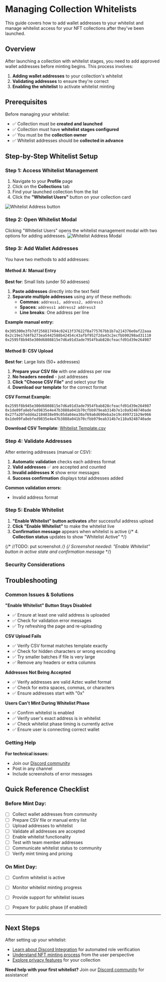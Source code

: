 # Managing Collection Whitelists

This guide covers how to add wallet addresses to your whitelist and manage whitelist access for your NFT collections after they've been launched.

## Overview

After launching a collection with whitelist stages, you need to add approved wallet addresses before minting begins. This process involves:

1. **Adding wallet addresses** to your collection's whitelist
2. **Validating addresses** to ensure they're correct
3. **Enabling the whitelist** to activate whitelist minting

## Prerequisites

Before managing your whitelist:
- ✅ Collection must be **created and launched**
- ✅ Collection must have **whitelist stages configured**
- ✅ You must be the **collection owner**
- ✅ Whitelist addresses should be **collected in advance**

## Step-by-Step Whitelist Setup

### Step 1: Access Whitelist Management

1. Navigate to your **Profile** page
2. Click on the **Collections** tab
3. Find your launched collection from the list
4. Click the **"Whitelist Users"** button on your collection card


![Whitelist Address button](/img/docs/whitelist-mint/whitelist_addresses_button.png)

### Step 2: Open Whitelist Modal

Clicking "Whitelist Users" opens the whitelist management modal with two options for adding addresses.
![Whitelist Address Modal](/img/docs/whitelist-mint/whitelist_addresses_modal.png)

### Step 3: Add Wallet Addresses

You have two methods to add addresses:

#### Method A: Manual Entry

**Best for**: Small lists (under 50 addresses)

1. **Paste addresses** directly into the text field
2. **Separate multiple addresses** using any of these methods:
   - **Commas**: `address1, address2, address3`
   - **Spaces**: `address1 address2 address3`
   - **Line breaks**: One address per line

**Example manual entry:**
```
0x305300e3fb7df256817494c02413f37622f8a775767bb1b7a214376e0af22aaa
0x2c19e17d4fb273ea5442588b42454c43afbf952f2da43c2ecfbb90298ad31110
0x2595f8b945e300d6808815e7d6a91d3ade7954fbab828cfeacfd91d39e264987
```

#### Method B: CSV Upload

**Best for**: Large lists (50+ addresses)

1. **Prepare your CSV file** with one address per row
2. **No headers needed** - just addresses
3. **Click "Choose CSV File"** and select your file
4. **Download our template** for the correct format

**CSV Format Example:**
```csv
0x2595f8b945e300d6808815e7d6a91d3ade7954fbab828cfeacfd91d39e264987
0x1de09fa8ebfed9835e4e47b3888a041b70cfbb979eab314b7e1c0a9248740ade
0x27fa20fedd4a2184038e09c05da04ea30af69a6d690eba3e19c499721b29e966
0x1de09fa8ebfed9835e4e47b3888a041b70cfbb979eab314b7e110a9248740ade
```
**Download CSV Template**: [Whitelist Template.csv](/examples/whitelist-template.csv)

### Step 4: Validate Addresses

After entering addresses (manual or CSV):

1. **Automatic validation** checks each address format
2. **Valid addresses** ✅ are accepted and counted
3. **Invalid addresses** ❌ show error messages
4. **Success confirmation** displays total addresses added

**Common validation errors:**
- Invalid address format

### Step 5: Enable Whitelist

1. **"Enable Whitelist" button activates** after successful address upload
2. **Click "Enable Whitelist"** to make the whitelist live
3. **Confirmation message** appears when whitelist is active
{/* 4. **Collection status** updates to show "Whitelist Active" */}

{/* //TODO: put screenshot */}
{/* *Screenshot needed: "Enable Whitelist" button in active state and confirmation message* */}


### Security Considerations

## Troubleshooting

### Common Issues & Solutions

**"Enable Whitelist" Button Stays Disabled**
- ✅ Ensure at least one valid address is uploaded
- ✅ Check for validation error messages
- ✅ Try refreshing the page and re-uploading

**CSV Upload Fails**
- ✅ Verify CSV format matches template exactly
- ✅ Check for hidden characters or wrong encoding
- ✅ Try smaller batches if file is very large
- ✅ Remove any headers or extra columns

**Addresses Not Being Accepted**
- ✅ Verify addresses are valid Aztec wallet format
- ✅ Check for extra spaces, commas, or characters
- ✅ Ensure addresses start with "0x"

**Users Can't Mint During Whitelist Phase**
- ✅ Confirm whitelist is enabled
- ✅ Verify user's exact address is in whitelist
- ✅ Check whitelist phase timing is currently active
- ✅ Ensure user is connecting correct wallet

### Getting Help

**For technical issues:**
- Join our [Discord community](https://discord.gg/CR8nKg5gYB) 
- Post in any channel
- Include screenshots of error messages

## Quick Reference Checklist

### Before Mint Day:
- [ ] Collect wallet addresses from community
- [ ] Prepare CSV file or manual entry list
- [ ] Upload addresses to whitelist
- [ ] Validate all addresses are accepted
- [ ] Enable whitelist functionality
- [ ] Test with team member addresses
- [ ] Communicate whitelist status to community
- [ ] Verify mint timing and pricing

### On Mint Day:
- [ ] Confirm whitelist is active
- [ ] Monitor whitelist minting progress
- [ ] Provide support for whitelist issues
- [ ] Prepare for public phase (if enabled)


---

## Next Steps

After setting up your whitelist:
- [Learn about Discord Integration](/guides/discord) for automated role verification
- [Understand NFT minting process](/guides/nfts) from the user perspective
- [Explore privacy features](/guides/privacy) for your collection

**Need help with your first whitelist?** Join our [Discord community](https://discord.gg/CR8nKg5gYB) for assistance!
